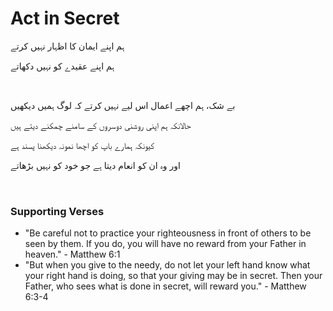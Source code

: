 # Act in Secret

ہم اپنے ایمان کا اظہار نہیں کرتے

ہم اپنے عقیدے کو نہیں دکھاتے

<br />

بے شک، ہم اچھے اعمال اس لیے نہیں کرتے کہ لوگ ہمیں دیکھیں

حالانکہ ہم اپنی روشنی دوسروں کے سامنے چمکنے دیتے ہیں

کیونکہ ہمارے باپ کو اچھا نمونہ دیکھنا پسند ہے

اور وہ ان کو انعام دیتا ہے جو خود کو نہیں بڑھاتے

<br />

### Supporting Verses

- "Be careful not to practice your righteousness in front of others to be seen by them. If you do, you will have no reward from your Father in heaven." - Matthew 6:1
- "But when you give to the needy, do not let your left hand know what your right hand is doing, so that your giving may be in secret. Then your Father, who sees what is done in secret, will reward you." - Matthew 6:3-4